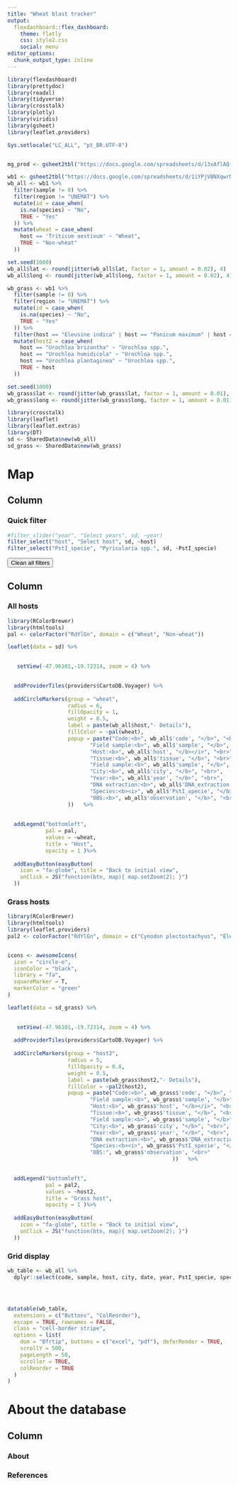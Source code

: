 ```yaml
---
title: "Wheat blast tracker"
output: 
  flexdashboard::flex_dashboard:
    theme: flatly
    css: style2.css
    social: menu
editor_options: 
  chunk_output_type: inline
---
```



```r

library(flexdashboard)
library(prettydoc)
library(readxl)
library(tidyverse)
library(crosstalk)
library(plotly)
library(viridis)
library(gsheet)
library(leaflet.providers)
```



```r
Sys.setlocale("LC_ALL", "pt_BR.UTF-8")


mg_prod <- gsheet2tbl("https://docs.google.com/spreadsheets/d/13xAflAQ-x78Vkq0O0jUEkUxHPq5G1R4gwqzillMxoTo/edit?usp=sharing")

wb1 <- gsheet2tbl("https://docs.google.com/spreadsheets/d/1iYPjVBNXqwrNwp0lQI2YZnUChfSjVn3b5guuxnYS144/edit?usp=sharing")
wb_all <- wb1 %>%
  filter(sample != 0) %>%
  filter(region != "UNEMAT") %>%
  mutate(id = case_when(
    is.na(species) ~ "No",
    TRUE ~ "Yes"
  )) %>% 
  mutate(wheat = case_when(
    host == 'Triticum aestivum' ~ "Wheat",
    TRUE ~ "Non-wheat"
  ))

set.seed(1000)
wb_all$lat <- round(jitter(wb_all$lat, factor = 1, amount = 0.02), 4)
wb_all$long <- round(jitter(wb_all$long, factor = 1, amount = 0.02), 4)

wb_grass <- wb1 %>%
  filter(sample != 0) %>%
  filter(region != "UNEMAT") %>%
  mutate(id = case_when(
    is.na(species) ~ "No",
    TRUE ~ "Yes"
  )) %>%
  filter(host == "Eleusine indica" | host == "Panicum maximum" | host == "Urochloa brizantha" | host == "Rhynchelytrum roseum" | host == "Urochloa humidicola" | host == "Urochloa plantaginea" | host == "Cynodon plectostachyus") %>%
  mutate(host2 = case_when(
    host == "Urochloa brizantha" ~ "Urochloa spp.",
    host == "Urochloa humidicola" ~ "Urochloa spp.",
    host == "Urochloa plantaginea" ~ "Urochloa spp.",
    TRUE ~ host
  ))

set.seed(1000)
wb_grass$lat <- round(jitter(wb_grass$lat, factor = 1, amount = 0.01), 4)
wb_grass$long <- round(jitter(wb_grass$long, factor = 1, amount = 0.01), 4)

```



```r
library(crosstalk)
library(leaflet)
library(leaflet.extras)
library(DT)
sd <- SharedData$new(wb_all)
sd_grass <- SharedData$new(wb_grass)
```




<i class="fa fa-map" aria-hidden="true"></i> Map 
============


Column {data-width=180}
----------------------------------

### Quick filter


```r
#filter_slider("year", "Select years", sd, ~year)
filter_select("host", "Select host", sd, ~host)
filter_select("PstI_specie", "Pyricularia spp.", sd, ~PstI_specie)
```



<input type="button" value="Clean all filters" onClick="window.location.reload()">



Column {.tabset}
----------------------------------







### <i class="fa fa-map" aria-hidden="true"></i> All hosts

```r
library(RColorBrewer)
library(htmltools)
pal <- colorFactor("RdYlGn", domain = c("Wheat", "Non-wheat"))

leaflet(data = sd) %>%

  
   setView(-47.96101,-19.72314, zoom = 4) %>% 

  
  addProviderTiles(providers$CartoDB.Voyager) %>% 
  
  addCircleMarkers(group = "wheat", 
                   radius = 6, 
                   fillOpacity = 1, 
                   weight = 0.5, 
                   label = paste(wb_all$host,"- Details"), 
                   fillColor = ~pal(wheat),
                   popup = paste("Code:<b>", wb_all$'code', "</b>", "<br>",
                          "Field sample:<b>", wb_all$'sample', "</b>", "<br><i>",       
                          "Host:<b>", wb_all$'host', "</b></i>", "<br>",       
                          "Tissue:<b>", wb_all$'tissue', "</b>", "<br>", 
                          "Field sample:<b>", wb_all$'sample', "</b>", "<br>",
                          "City:<b>", wb_all$'city', "</b>", "<br>",
                          "Year:<b>", wb_all$'year', "</b>", "<br>",
                          "DNA extraction:<b>", wb_all$'DNA_extraction', "</b>", "<br>",
                          "Species:<b><i>", wb_all$'PstI_specie', "</b>", "<br></i>",
                          "OBS:<b>", wb_all$'observation', "</b>", "<br>"
                   ))   %>%
                     
  
  addLegend("bottomleft", 
            pal = pal, 
            values = ~wheat, 
            title = "Host",  
            opacity = 1 )%>% 
  
  addEasyButton(easyButton(
    icon = "fa-globe", title = "Back to initial view",
    onClick = JS("function(btn, map){ map.setZoom(2); }")
  ))
```



### <i class="fa fa-map" aria-hidden="true"></i> Grass hosts

```r
library(RColorBrewer)
library(htmltools)
library(leaflet.providers)
pal2 <- colorFactor("RdYlGn", domain = c("Cynodon plectostachyus", "Eleusine indica", "Panicum maximum", "Rhynchelytrum roseum", "Urochloa spp."))


icons <- awesomeIcons(
  icon = "circle-o",
  iconColor = "black",
  library = "fa",
  squareMarker = T,
  markerColor = "green"
)

leaflet(data = sd_grass) %>%

  
   setView(-47.96101,-19.72314, zoom = 4) %>% 
  
  addProviderTiles(providers$CartoDB.Voyager) %>% 
  
  addCircleMarkers(group = "host2", 
                   radius = 5, 
                   fillOpacity = 0.8, 
                   weight = 0.5, 
                   label = paste(wb_grass$host2,"- Details"), 
                   fillColor = ~pal2(host2),
                   popup = paste("Code:<b>", wb_grass$'code', "</b>", "<br>",
                          "Field sample:<b>", wb_grass$'sample', "</b>", "<br><i>",       
                          "Host:<b>", wb_grass$'host', "</b></i>", "<br>",       
                          "Tissue:<b>", wb_grass$'tissue', "</b>", "<br>", 
                          "Field sample:<b>", wb_grass$'sample', "</b>", "<br>",
                          "City:<b>", wb_grass$'city', "</b>", "<br>",
                          "Year:<b>", wb_grass$'year', "</b>", "<br>",
                          "DNA extraction:<b>", wb_grass$'DNA_extraction', "</b>", "<br>",
                          "Species:<b><i>", wb_grass$'PstI_specie', "</b>", "<br></i>",
                          "OBS:", wb_grass$'observation', "<br>"
                                                    ))   %>%
  

  addLegend("bottomleft", 
            pal = pal2, 
            values = ~host2, 
            title = "Grass host",  
            opacity = 1 )%>% 
  
  addEasyButton(easyButton(
    icon = "fa-globe", title = "Back to initial view",
    onClick = JS("function(btn, map){ map.setZoom(2); }")
  ))
```



### <i class="fa fa-table" aria-hidden="true"></i> Grid display


```r
wb_table <- wb_all %>%
  dplyr::select(code, sample, host, city, date, year, PstI_specie, species)




datatable(wb_table,
  extensions = c("Buttons", "ColReorder"),
  escape = TRUE, rownames = FALSE,
  class = "cell-border stripe",
  options = list(
    dom = "Bfrtip", buttons = c("excel", "pdf"), deferRender = TRUE,
    scrollY = 500,
    pageLength = 50,
    scroller = TRUE,
    colReorder = TRUE
  )
)
```



About the database 
============


Column {.tabset}
----------------------------------

### About

### References


